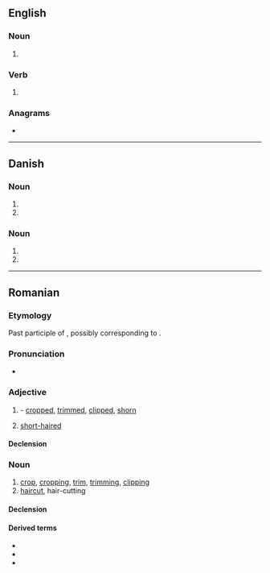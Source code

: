 ==English==

===Noun===
{{head|en|noun form}}

# {{plural of|en|tun}}

===Verb===
{{head|en|verb form}}

# {{en-third-person singular of|tun}}

===Anagrams===
* {{anagrams|en|a=nstu|NUTS|nuts|stun|tsun}}

----

==Danish==

===Noun===
{{head|da|noun form|g=n}}

# {{inflection of|da|tun||indef|gen|s}}
# {{inflection of|da|tun||indef|gen|p}}

===Noun===
{{head|da|noun form|g=c}}

# {{inflection of|da|tun||indef|gen|s}}
# {{inflection of|da|tun||indef|gen|p}}

----

==Romanian==

===Etymology===
Past participle of {{m|ro|tunde}}, possibly corresponding to {{inh|ro|la|tōnsus}}.

===Pronunciation===
* {{IPA|ro|/tuns/}}

===Adjective===
{{ro-adj}}

# {{past participle of|ro|tunde}} - [[cropped]], [[trimmed]], [[clipped]], [[shorn]]
# [[short-haired]]

====Declension====
{{ro-decl-adj}}

===Noun===
{{ro-noun|n|tunsuri}}

# [[crop]], [[cropping]], [[trim]], [[trimming]], [[clipping]]
# [[haircut]], hair-cutting

====Declension====
{{ro-noun-n-uri}}

====Derived terms====
* {{l|ro|tunsoare}}
* {{l|ro|tunsură}}
* {{l|ro|tuns scurt}}